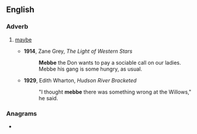 ==English==

===Adverb===
{{en-adv|-}}

# {{lb|en|nonstandard|dialect}} [[maybe]]
#* '''1914''', Zane Grey, ''The Light of Western Stars''
#*: '''Mebbe''' the Don wants to pay a sociable call on our ladies. Mebbe his gang is some hungry, as usual.
#* '''1929''', Edith Wharton, ''Hudson River Bracketed''
#*: "I thought '''mebbe''' there was something wrong at the Willows," he said.

===Anagrams===
* {{anagrams|en|a=bbeem|bembe}}